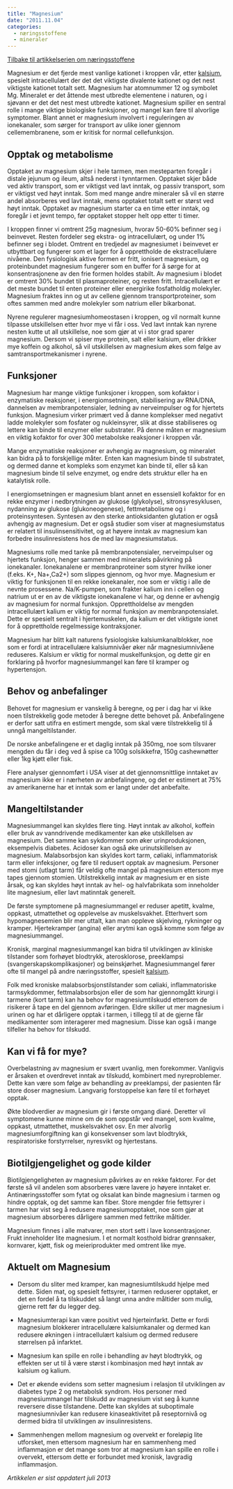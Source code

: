 ```yaml
---
title: "Magnesium"
date: "2011.11.04"
categories: 
  - næringsstoffene
  - mineraler
---
```


[Tilbake til artikkelserien om næringsstoffene](../../naeringsstoffer.html)

Magnesium er det fjerde mest vanlige kationet i kroppen vår, etter [kalsium](kalsium.qmd), spesielt intracellulært der det det viktigste divalente kationet og det nest viktigste kationet totalt sett. Magnesium har atomnummer 12 og symbolet Mg. Mineralet er det åttende mest utbredte elementene i naturen, og i sjøvann er det det nest mest utbredte kationet. Magnesium spiller en sentral rolle i mange viktige biologiske funksjoner, og mangel kan føre til alvorlige symptomer. Blant annet er magnesium involvert i reguleringen av ionekanaler, som sørger for transport av ulike ioner gjennom cellemembranene, som er kritisk for normal cellefunksjon.

## Opptak og metabolisme

Opptaket av magnesium skjer i hele tarmen, men mesteparten foregår i distale jejunum og ileum, altså nederst i tynntarmen. Opptaket skjer både ved aktiv transport, som er viktigst ved lavt inntak, og passiv transport, som er viktigst ved høyt inntak. Som med mange andre mineraler så vil en større andel absorberes ved lavt inntak, mens opptaket totalt sett er størst ved høyt inntak. Opptaket av magnesium starter ca en time etter inntak, og foregår i et jevnt tempo, før opptaket stopper helt opp etter ti timer.

I kroppen finner vi omtrent 25g magnesium, hvorav 50-60% befinner seg i beinvevet. Resten fordeler seg ekstra- og intracellulært, og under 1% befinner seg i blodet. Omtrent en tredjedel av magnesiumet i beinvevet er utbyttbart og fungerer som et lager for å opprettholde de ekstracellulære nivåene. Den fysiologisk aktive formen er fritt, ionisert magnesium, og proteinbundet magnesium fungerer som en buffer for å sørge for at konsentrasjonene av den frie formen holdes stabilt. Av magnesium i blodet er omtrent 30% bundet til plasmaproteiner, og resten fritt. Intracellulært er det meste bundet til enten proteiner eller energirike fosfatholdig molekyler. Magnesium fraktes inn og ut av cellene gjennom transportproteiner, som oftes sammen med andre molekyler som natrium eller bikarbonat.

Nyrene regulerer magnesiumhomeostasen i kroppen, og vil normalt kunne tilpasse utskillelsen etter hvor mye vi får i oss. Ved lavt inntak kan nyrene nesten kutte ut all utskillelse, noe som gjør at vi i stor grad sparer magnesium. Dersom vi spiser mye protein, salt eller kalsium, eller drikker mye koffein og alkohol, så vil utskillelsen av magnesium økes som følge av samtransportmekanismer i nyrene.

## Funksjoner

Magnesium har mange viktige funksjoner i kroppen, som kofaktor i enzymatiske reaksjoner, i energiomsetningen, stabilisering av RNA/DNA, dannelsen av membranpotensialer, ledning av nerveimpulser og for hjertets funksjon. Magnesium virker primært ved å danne komplekser med negativt ladde molekyler som fosfater og nukleinsyrer, slik at disse stabiliseres og lettere kan binde til enzymer eller substrater. På denne måten er magnesium en viktig kofaktor for over 300 metabolske reaksjoner i kroppen vår.

Mange enzymatiske reaksjoner er avhengig av magnesium, og mineralet kan bidra på to forskjellige måter. Enten kan magnesium binde til substratet, og dermed danne et kompleks som enzymet kan binde til, eller så kan magnesium binde til selve enzymet, og endre dets struktur eller ha en katalytisk rolle.

I energiomsetningen er magnesium blant annet en essensiell kofaktor for en rekke enzymer i nedbrytningen av glukose (glykolyse), sitronsyresyklusen, nydanning av glukose (glukoneogenese), fettmetabolisme og i proteinsyntesen. Syntesen av den sterke antioksidanten glutation er også avhengig av magnesium. Det er også studier som viser at magnesiumstatus er relatert til insulinsensitivitet, og at høyere inntak av magnesium kan forbedre insulinresistens hos de med lav magnesiumstatus.

Magnesiums rolle med tanke på membranpotensialer, nerveimpulser og hjertets funksjon, henger sammen med mineralets påvirkning på ionekanaler. Ionekanalene er membranproteiner som styrer hvilke ioner (f.eks. K+, Na+,Ca2+) som slippes gjennom, og hvor mye. Magnesium er viktig for funksjonen til en rekke ionekanaler, noe som er viktig i alle de nevnte prosessene. Na/K-pumpen, som frakter kalium inn i cellen og natrium ut er en av de viktigste ionekanalene vi har, og denne er avhengig av magnesium for normal funksjon. Opprettholdelse av mengden intracellulært kalium er viktig for normal funksjon av membranpotensialet. Dette er spesielt sentralt i hjertemuskelen, da kalium er det viktigste ionet for å opprettholde regelmessige kontraksjoner.

Magnesium har blitt kalt naturens fysiologiske kalsiumkanalblokker, noe som er fordi at intracellulære kalsiumnivåer øker når magnesiumnivåene reduseres. Kalsium er viktig for normal muskelfunksjon, og dette gir en forklaring på hvorfor magnesiummangel kan føre til kramper og hypertensjon.

## Behov og anbefalinger

Behovet for magnesium er vanskelig å beregne, og per i dag har vi ikke noen tilstrekkelig gode metoder å beregne dette behovet på. Anbefalingene er derfor satt utifra en estimert mengde, som skal være tilstrekkelig til å unngå mangeltilstander.

De norske anbefalingene er et daglig inntak på 350mg, noe som tilsvarer mengden du får i deg ved å spise ca 100g solsikkefrø, 150g cashewnøtter eller 1kg kjøtt eller fisk.

Flere analyser gjennomført i USA viser at det gjennomsnittlige inntaket av magnesium ikke er i nærheten av anbefalingene, og det er estimert at 75% av amerikanerne har et inntak som er langt under det anbefalte.

## Mangeltilstander

Magnesiummangel kan skyldes flere ting. Høyt inntak av alkohol, koffein eller bruk av vanndrivende medikamenter kan øke utskillelsen av magnesium. Det samme kan sykdommer som øker urinproduksjonen, eksempelvis diabetes. Acidoser kan også øke urinutskillelsen av magnesium. Malabsorbsjon kan skyldes kort tarm, cøliaki, inflammatorisk tarm eller infeksjoner, og føre til redusert opptak av magnesium. Personer med stomi (utlagt tarm) får veldig ofte mangel på magnesium ettersom mye tapes gjennom stomien. Utilstrekkelig inntak av magnesium er en siste årsak, og kan skyldes høyt inntak av hel- og halvfabrikata som inneholder lite magnesium, eller lavt matinntak generelt.

De første symptomene på magnesiummangel er reduser apetitt, kvalme, oppkast, utmattethet og opplevelse av muskelsvakhet. Etterhvert som hypomagnesemien blir mer uttalt, kan man oppleve skjelving, rykninger og kramper. Hjertekramper (angina) eller arytmi kan også komme som følge av magnesiummangel.

Kronisk, marginal magnesiummangel kan bidra til utviklingen av kliniske tilstander som forhøyet blodtrykk, aterosklorose, preeklampsi (svangerskapskomplikasjoner) og beinskjørhet. Magnesiummangel fører ofte til mangel på andre næringsstoffer, spesielt [kalsium](kalsium.qmd).

Folk med kroniske malabsorbsjonstilstander som cøliaki, inflammatoriske tarmsykdommer, fettmalabsorbsjon eller de som har gjennomgått kirurgi i tarmene (kort tarm) kan ha behov for magnesiumtilskudd ettersom de risikerer å tape en del gjennom avføringen. Eldre skiller ut mer magnesium i urinen og har et dårligere opptak i tarmen, i tillegg til at de gjerne får medikamenter som interagerer med magnesium. Disse kan også i mange tilfeller ha behov for tilskudd.

## Kan vi få for mye?

Overbelastning av magnesium er svært uvanlig, men forekommer. Vanligvis er årsaken et overdrevet inntak av tilskudd, kombinert med nyreproblemer. Dette kan være som følge av behandling av preeklampsi, der pasienten får store doser magnesium. Langvarig forstoppelse kan føre til et forhøyet opptak.

Økte blodverdier av magnesium gir i første omgang diaré. Deretter vil symptomene kunne minne om de som oppstår ved mangel, som kvalme, oppkast, utmattethet, muskelsvakhet osv. En mer alvorlig magnesiumforgiftning kan gi konsekvenser som lavt blodtrykk, respiratoriske forstyrrelser, nyresvikt og hjertestans.

## Biotilgjengelighet og gode kilder

Biotilgjengeligheten av magnesium påvirkes av en rekke faktorer. For det første så vil andelen som absorberes være lavere jo høyere inntaket er. Antinæringsstoffer som fytat og oksalat kan binde magnesium i tarmen og hindre opptak, og det samme kan fiber. Store mengder frie fettsyrer i tarmen har vist seg å redusere magnesiumopptaket, noe som gjør at magnesium absorberes dårligere sammen med fettrike måltider.

Magnesium finnes i alle matvarer, men stort sett i lave konsentrasjoner. Frukt inneholder lite magnesium. I et normalt kosthold bidrar grønnsaker, kornvarer, kjøtt, fisk og meieriprodukter med omtrent like mye.

## Aktuelt om Magnesium

-   Dersom du sliter med kramper, kan magnesiumtilskudd hjelpe med dette. Siden mat, og spesielt fettsyrer, i tarmen reduserer opptaket, er det en fordel å ta tilskuddet så langt unna andre måltider som mulig, gjerne rett før du legger deg.

-   Magnesiumterapi kan være positivt ved hjerteinfarkt. Dette er fordi magnesium blokkerer intracellulære kalsiumkanaler og dermed kan redusere økningen i intracellulært kalsium og dermed redusere størrelsen på infarktet.

-   Magnesium kan spille en rolle i behandling av høyt blodtrykk, og effekten ser ut til å være størst i kombinasjon med høyt inntak av kalsium og kalium.

-   Det er økende evidens som setter magnesium i relasjon til utviklingen av diabetes type 2 og metabolsk syndrom. Hos personer med magnesiummangel har tilskudd av magnesium vist seg å kunne reversere disse tilstandene. Dette kan skyldes at suboptimale magnesiumnivåer kan redusere kinaseaktivitet på reseptornivå og dermed bidra til utviklingen av insulinresistens.

-   Sammenhengen mellom magnesium og overvekt er foreløpig lite utforsket, men ettersom magnesium har en sammenheng med inflammasjon er det mange som tror at magnesium kan spille en rolle i overvekt, ettersom dette er forbundet med kronisk, lavgradig inflammasjon.

*Artikkelen er sist oppdatert juli 2013*
